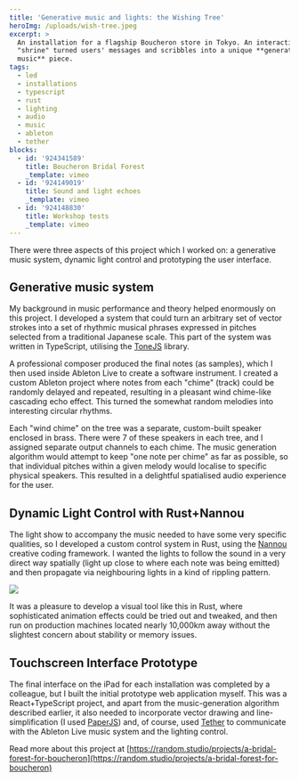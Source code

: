```yaml
---
title: 'Generative music and lights: the Wishing Tree'
heroImg: /uploads/wish-tree.jpeg
excerpt: >
  An installation for a flagship Boucheron store in Tokyo. An interactive
  "shrine" turned users' messages and scribbles into a unique **generative
  music** piece.
tags:
  - led
  - installations
  - typescript
  - rust
  - lighting
  - audio
  - music
  - ableton
  - tether
blocks:
  - id: '924341589'
    title: Boucheron Bridal Forest
    _template: vimeo
  - id: '924149019'
    title: Sound and light echoes
    _template: vimeo
  - id: '924148830'
    title: Workshop tests
    _template: vimeo
---
```


There were three aspects of this project which I worked on: a generative music system, dynamic light control and prototyping the user interface.

## Generative music system

My background in music performance and theory helped enormously on this project. I developed a system that could turn an arbitrary set of vector strokes into a set of rhythmic musical phrases expressed in pitches selected from a traditional Japanese scale. This part of the system was written in TypeScript, utilising the [ToneJS](https://tonejs.github.io/) library.

A professional composer produced the final notes (as samples), which I then used inside Ableton Live to create a software instrument. I created a custom Ableton project where notes from each "chime" (track) could be randomly delayed and repeated, resulting in a pleasant wind chime-like cascading echo effect. This turned the somewhat random melodies into interesting circular rhythms.

Each "wind chime" on the tree was a separate, custom-built speaker enclosed in brass. There were 7 of these speakers in each tree, and I assigned separate output channels to each chime. The music generation algorithm would attempt to keep "one note per chime" as far as possible, so that individual pitches within a given melody would localise to specific physical speakers. This resulted in a delightful spatialised audio experience for the user.

## Dynamic Light Control with Rust+Nannou

The light show to accompany the music needed to have some very specific qualities, so I developed a custom control system in Rust, using the [Nannou](https://nannou.cc/) creative coding framework. I wanted the lights to follow the sound in a very direct way spatially (light up close to where each note was being emitted) and then propagate via neighbouring lights in a kind of rippling pattern.

![](/uploads/particle-lights.jpeg)

It was a pleasure to develop a visual tool like this in Rust, where sophisticated animation effects could be tried out and tweaked, and then run on production machines located nearly 10,000km away without the slightest concern about stability or memory issues.

## Touchscreen Interface Prototype

The final interface on the iPad for each installation was completed by a colleague, but I built the initial prototype web application myself. This was a React+TypeScript project, and apart from the music-generation algorithm described earlier, it also needed to incorporate vector drawing and line-simplification (I used [PaperJS](http://paperjs.org/)) and, of course, used [Tether](https://github.com/RandomStudio/tether) to communicate with the Ableton Live music system and the lighting control.

Read more about this project at [https://random.studio/projects/a-bridal-forest-for-boucheron](https://random.studio/projects/a-bridal-forest-for-boucheron)
